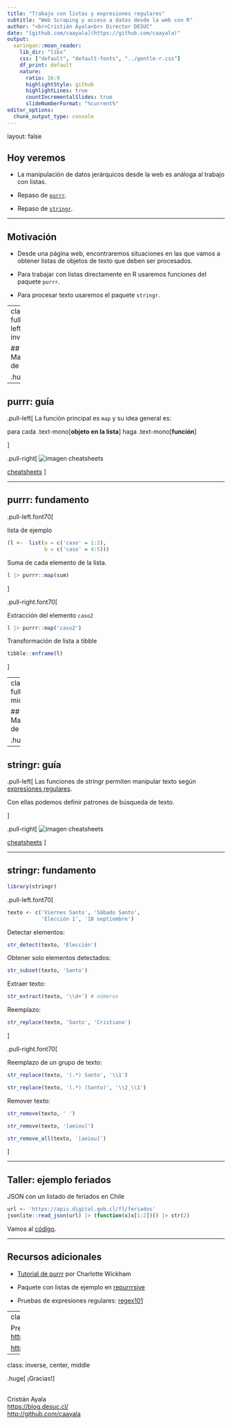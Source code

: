 ```yaml
---
title: "Trabajo con listas y expresiones regulares"
subtitle: "Web Scraping y acceso a datos desde la web con R"
author: "<br>Cristián Ayala<br> Director DESUC"
date: "[github.com/caayala](https://github.com/caayala)"
output:
  xaringan::moon_reader:
    lib_dir: "libs"
    css: ["default", "default-fonts", "../gentle-r.css"]
    df_print: default
    nature:
      ratio: 16:9
      highlightStyle: github
      highlightLines: true
      countIncrementalSlides: true
      slideNumberFormat: "%current%"
editor_options: 
  chunk_output_type: console
---
```

layout: false


## Hoy veremos

- La manipulación de datos jerárquicos desde la web es análoga al trabajo con listas.

- Repaso de [`purrr`](https://purrr.tidyverse.org).

- Repaso de [`stringr`](https://stringr.tidyverse.org).


---

## Motivación

- Desde una página web, encontraremos situaciones en las que vamos a obtener listas de objetos de texto que deben ser procesados.

- Para trabajar con listas directamente en R usaremos funciones del paquete `purrr`.

- Para procesar texto usaremos el paquete `stringr`.

---
class: fullscreen, left, middle, invert

## Manipulación de listas

.huge[`purrr`]


---

## purrr: guía

.pull-left[
La función principal es `map` y su idea general es:

para cada .text-mono[__objeto en la lista__] haga .text-mono[__función__]

]

.pull-right[
![imagen cheatsheets](https://raw.githubusercontent.com/rstudio/cheatsheets/main/pngs/purrr.png)

[cheatsheets](https://raw.githubusercontent.com/rstudio/cheatsheets/main/purrr.pdf)
]


---

## purrr: fundamento

.pull-left.font70[

lista de ejemplo

```r
(l <-  list(a = c('caso' = 1:2),
            b = c('caso' = 4:5)))
```

Suma de cada elemento de la lista.

```r
l |> purrr::map(sum)
```
]

.pull-right.font70[

Extracción del elemento `caso2`

```r
l |> purrr::map('caso2')
```

Transformación de lista a tibble

```r
tibble::enframe(l)
```
]


---
class: fullscreen, left, middle, invert

## Manipulación de texto

.huge[`stringr`]


---

## stringr: guía

.pull-left[
Las funciones de stringr permiten manipular texto según [expresiones regulares](https://es.wikipedia.org/wiki/Expresión_regular).

Con ellas podemos definir patrones de búsqueda de texto.

]

.pull-right[
![imagen cheatsheets](https://github.com/rstudio/cheatsheets/raw/main/pngs/strings.png)

[cheatsheets](https://github.com/rstudio/cheatsheets/raw/main/strings.pdf)
]


---

## stringr: fundamento

```r
library(stringr)
```

.pull-left.font70[

```r
texto <- c('Viernes Santo', 'Sábado Santo', 
           'Elección 1', '18 septiembre')
```

Detectar elementos:

```r
str_detect(texto, 'Elección')
```

Obtener solo elementos detectados:

```r
str_subset(texto, 'Santo')
```

Extraer texto:

```r
str_extract(texto, '\\d+') # números
```

Reemplazo:

```r
str_replace(texto, 'Santo', 'Cristiano')
```
]

.pull-right.font70[

Reemplazo de un grupo de texto:

```r
str_replace(texto, '(.*) Santo', '\\1')
```

```r
str_replace(texto, '(.*) (Santo)', '\\2_\\1')
```

Remover texto:

```r
str_remove(texto, ' ')
```

```r
str_remove(texto, '[aeiou]')
```

```r
str_remove_all(texto, '[aeiou]')
```
]


---

## Taller: ejemplo feriados

JSON con un listado de feriados en Chile

```r
url <- 'https://apis.digital.gob.cl/fl/feriados'
jsonlite::read_json(url) |> (function(x)x[1:2])() |> str(2)
```

Vamos al [código](class_2_taller.R).


---

## Recursos adicionales

- [Tutorial de purrr](https://github.com/cwickham/purrr-tutorial) por Charlotte Wickham

- Paquete con listas de ejemplo en [repurrrsive](https://github.com/jennybc/repurrrsive)

- Pruebas de expresiones regulares: [regex101](https://regex101.com)


---
class: inverse, middle

Presentación y código en GitHub:  
<https://github.com/caayala/web_scraping_soc40XX>

<https://caayala.github.io/web_scraping_soc40XX/>



---
class: inverse, center, middle

.huge[
¡Gracias!
]

<br>
Cristián Ayala  
<https://blog.desuc.cl/>  
<http://github.com/caayala>
